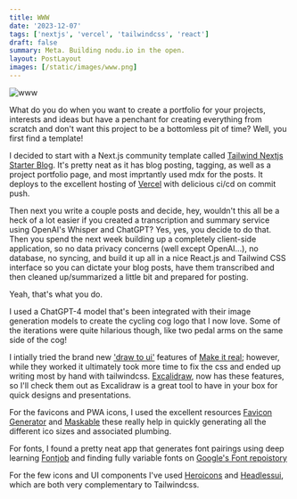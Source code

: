 ```yaml
---
title: WWW
date: '2023-12-07'
tags: ['nextjs', 'vercel', 'tailwindcss', 'react']
draft: false
summary: Meta. Building nodu.io in the open.
layout: PostLayout
images: [/static/images/www.png]
---
```

![www](/static/images/www.png)

What do you do when you want to create a portfolio for your projects, interests and ideas but have a penchant for creating everything from scratch and don't want this project to be a bottomless pit of time? Well, you first find a template!

I decided to start with a Next.js community template called [Tailwind Nextjs Starter Blog](https://github.com/timlrx/tailwind-nextjs-starter-blog). It's pretty neat as it has blog posting, tagging, as well as a project portfolio page, and most imprtantly used mdx for the posts. It deploys to the excellent hosting of [Vercel](https://vercel.com) with delicious ci/cd on commit push.

Then next you write a couple posts and decide, hey, wouldn't this all be a heck of a lot easier if you created a transcription and summary service using OpenAI's Whisper and ChatGPT? Yes, yes, you decide to do that. Then you spend the next week building up a completely client-side application, so no data privacy concerns (well except OpenAI...), no database, no syncing, and build it up all in a nice React.js and Tailwind CSS interface so you can dictate your blog posts, have them transcribed and then cleaned up/summarized a little bit and prepared for posting.

Yeah, that's what you do.

I used a ChatGPT-4 model that's been integrated with their image generation models to create the cycling cog logo that I now love. Some of the iterations were quite hilarious though, like two pedal arms on the same side of the cog!

I intially tried the brand new ['draw to ui'](https://arstechnica.com/information-technology/2023/11/ai-powered-drawing-app-stuns-developers-by-turning-sketches-into-functional-games) features of [Make it real](https://makereal.tldraw.com/); however, while they worked it ultimately took more time to fix the css and ended up writing most by hand with tailwindcss. [Excalidraw](https://excalidraw.com/), now has these features, so I'll check them out as Excalidraw is a great tool to have in your box for quick designs and presentations.

For the favicons and PWA icons, I used the excellent resources [Favicon Generator](https://realfavicongenerator.net) and [Maskable](https://maskable.app/editor) these really help in quickly generating all the different ico sizes and associated plumbing.

For fonts, I found a pretty neat app that generates font pairings using deep learning [Fontjob](https://fontjoy.com) and finding fully variable fonts on [Google's Font repoistory](https://fonts.google.com/variablefonts)

For the few icons and UI components I've used [Heroicons](https://heroicons.com) and [Headlessui](https://headlessui.com), which are both very complementary to Tailwindcss.
